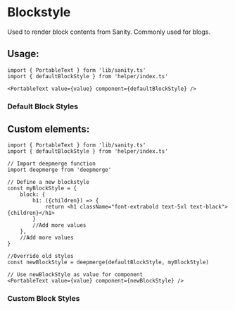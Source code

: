 
<Meta title="Components/UI/Blockstyle" />

# Blockstyle

Used to render block contents from Sanity. Commonly used for blogs.

## Usage:

```tsx
import { PortableText } form 'lib/sanity.ts'
import { defaultBlockStyle } from 'helper/index.ts'

<PortableText value={value} component={defaultBlockStyle} />
```

### Default Block Styles

<Canvas of={BlockStories.Primary} />

## Custom elements:

```tsx
import { PortableText } form 'lib/sanity.ts'
import { defaultBlockStyle } from 'helper/index.ts'

// Import deepmerge function
import deepmerge from 'deepmerge'

// Define a new blockstyle
const myBlockStyle = {
    block: {
        h1: ({children}) => {
            return <h1 className="font-extrabold text-5xl text-black">{children}</h1>
        }
        //Add more values
    },
    //Add more values
}

//Override old styles
const newBlockStyle = deepmerge(defaultBlockStyle, myBlockStyle)

// Use newBlockStyle as value for component
<PortableText value={value} component={newBlockStyle} />
```

### Custom Block Styles

<Canvas of={BlockStories.CustomBlockStyle} />

